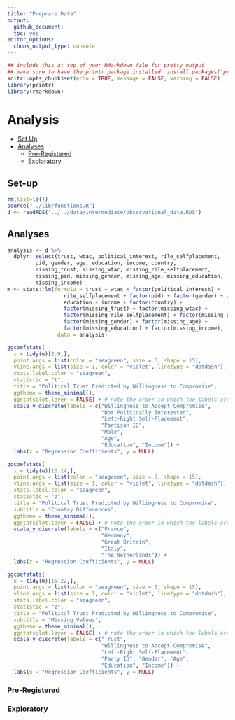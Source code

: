 ```yaml
---
title: "Preprare Data"
output:
  github_document:
  toc: yes
editor_options: 
  chunk_output_type: console
---
```

  
```r
## include this at top of your RMarkdown file for pretty output
## make sure to have the printr package installed: install.packages('printr')
knitr::opts_chunk$set(echo = TRUE, message = FALSE, warning = FALSE)
library(printr)
library(rmarkdown)
```
# Analysis
- [Set Up](#set-up)
- [Analyses](#analysis)
  - [Pre-Registered](#pre-registered)
  - [Exploratory](#exploratory)

## Set-up
```r
rm(list=ls())
source("../lib/functions.R")
d <- readRDS("../../data/intermediate/observational_data.RDS")
```

## Analyses
```r
analysis <- d %>%
  dplyr::select(trust, wtac, political_interest, rile_selfplacement,
         pid, gender, age, education, income, country,
         missing_trust, missing_wtac, missing_rile_selfplacement,
         missing_pid, missing_gender, missing_age, missing_education,
         missing_income) 
m <- stats::lm(formula = trust ~ wtac + factor(political_interest) +
                  rile_selfplacement + factor(pid) + factor(gender) + age +
                  education + income + factor(country) + 
                  factor(missing_trust) + factor(missing_wtac) +
                  factor(missing_rile_selfplacement) + factor(missing_pid) +
                  factor(missing_gender) + factor(missing_age) + 
                  factor(missing_education) + factor(missing_income),
                data = analysis)

ggcoefstats(
  x = tidy(m)[2:9,],
  point.args = list(color = "seagreen", size = 3, shape = 15),
  vline.args = list(size = 1, color = "violet", linetype = "dotdash"),
  stats.label.color = "seagreen",
  statistic = "t",
  title = "Political Trust Predicted by Willingness to Compromise",
  ggtheme = theme_minimal(),
  ggstatsplot.layer = FALSE) + # note the order in which the labels are entered
  scale_y_discrete(labels = c("Willingness to Accept Compromise", 
                              "Not Politically Interested", 
                              "Left-Right Self-Placement",
                              "Partisan ID",
                              "Male",
                              "Age",
                              "Education", "Income")) +
  labs(x = "Regression Coefficients", y = NULL) 

ggcoefstats(
  x = tidy(m)[10:14,],
  point.args = list(color = "seagreen", size = 3, shape = 15),
  vline.args = list(size = 1, color = "violet", linetype = "dotdash"),
  stats.label.color = "seagreen",
  statistic = "z",
  title = "Political Trust Predicted by Willingness to Compromise",
  subtitle = "Country Differences",
  ggtheme = theme_minimal(),
  ggstatsplot.layer = FALSE) + # note the order in which the labels are entered
  scale_y_discrete(labels = c("France", 
                              "Germany", 
                              "Great Britain",
                              "Italy",
                              "The Netherlands")) +
  labs(x = "Regression Coefficients", y = NULL)

ggcoefstats(
  x = tidy(m)[15:22,],
  point.args = list(color = "seagreen", size = 3, shape = 15),
  vline.args = list(size = 1, color = "violet", linetype = "dotdash"),
  stats.label.color = "seagreen",
  statistic = "z",
  title = "Political Trust Predicted by Willingness to Compromise",
  subtitle = "Missing Values",
  ggtheme = theme_minimal(),
  ggstatsplot.layer = FALSE) + # note the order in which the labels are entered
  scale_y_discrete(labels = c("Trust", 
                              "Willingness to Accept Compromise", 
                              "Left-Right Self-Placement",
                              "Party ID", "Gender", "Age",
                              "Education", "Income")) +
  labs(x = "Regression Coefficients", y = NULL)

```

### Pre-Registered

### Exploratory